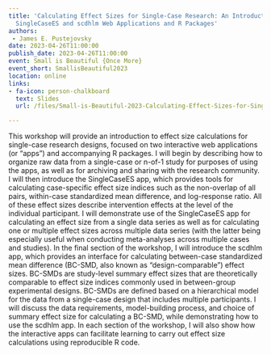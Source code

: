 ```yaml
---
title: 'Calculating Effect Sizes for Single-Case Research: An Introduction to the
  SingleCaseES and scdhlm Web Applications and R Packages'
authors: 
 - James E. Pustejovsky
date: 2023-04-26T11:00:00
publish_date: 2023-04-26T11:00:00
event: Small is Beautiful {Once More}
event_short: SmallisBeautiful2023
location: online
links:
- fa-icon: person-chalkboard
  text: Slides
  url: /files/Small-is-Beautiful-2023-Calculating-Effect-Sizes-for-Single-Case-Research.pdf

---
```



This workshop will provide an introduction to effect size calculations for single-case research designs, focused on two interactive web applications (or “apps”) and accompanying R packages. I will begin by describing how to organize raw data from a single-case or n-of-1 study for purposes of using the apps, as well as for archiving and sharing with the research community. I will then introduce the SingleCaseES app, which provides tools for calculating case-specific effect size indices such as the non-overlap of all pairs, within-case standardized mean difference, and log-response ratio. All of these effect sizes describe intervention effects at the level of the individual participant. I will demonstrate use of the SingleCaseES app for calculating an effect size from a single data series as well as for calculating one or multiple effect sizes across multiple data series (with the latter being especially useful when conducting meta-analyses across multiple cases and studies). In the final section of the workshop, I will introduce the scdhlm app, which provides an interface for calculating between-case standardized mean difference (BC-SMD, also known as “design-comparable”) effect sizes. BC-SMDs are study-level summary effect sizes that are theoretically comparable to effect size indices commonly used in between-group experimental designs. BC-SMDs are defined based on a hierarchical model for the data from a single-case design that includes multiple participants. I will discuss the data requirements, model-building process, and choice of summary effect size for calculating a BC-SMD, while demonstrating how to use the scdhlm app. In each section of the workshop, I will also show how the interactive apps can facilitate learning to carry out effect size calculations using reproducible R code.

